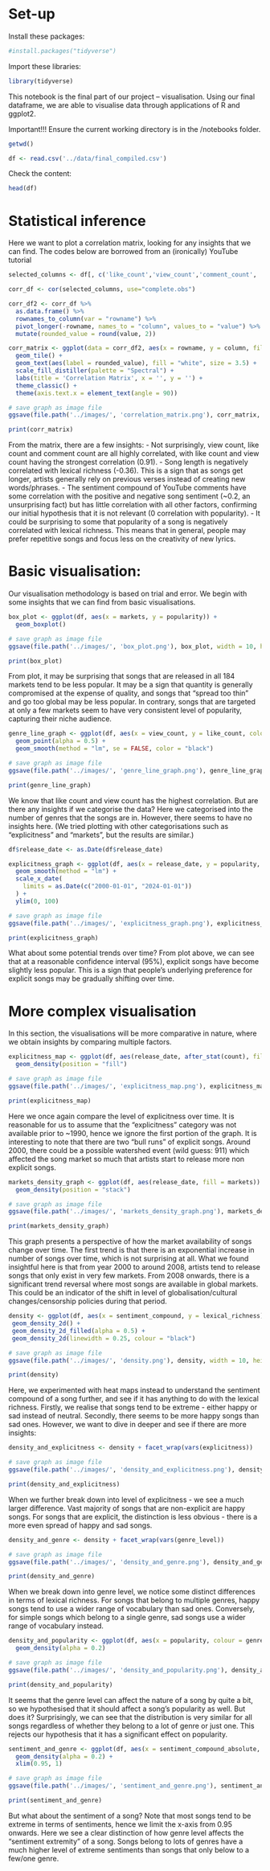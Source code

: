 # Set-up

Install these packages:
```r
#install.packages("tidyverse")
```

Import these libraries:
```r
library(tidyverse)
```


This notebook is the final part of our project – visualisation. Using our final dataframe, we are able to visualise data through applications of R and ggplot2.

Important!!! Ensure the current working directory is in the /notebooks folder.

```r
getwd()
```

```r
df <- read.csv('../data/final_compiled.csv')
```

Check the content:

```r
head(df)
```

# Statistical inference

Here we want to plot a correlation matrix, looking for any insights that we can find. The codes below are borrowed from an (ironically) YouTube tutorial

```r
selected_columns <- df[, c('like_count','view_count','comment_count', 'comments_sentiment', 'sentiment_positive', 'sentiment_neutral', 'sentiment_negative', 'sentiment_compound_absolute', 'lexical_richness', 'song_length', 'popularity')]

corr_df <- cor(selected_columns, use="complete.obs")
```

```r
corr_df2 <- corr_df %>% 
  as.data.frame() %>% 
  rownames_to_column(var = "rowname") %>% 
  pivot_longer(-rowname, names_to = "column", values_to = "value") %>% 
  mutate(rounded_value = round(value, 2))
```

```r
corr_matrix <- ggplot(data = corr_df2, aes(x = rowname, y = column, fill = value)) +
  geom_tile() +
  geom_text(aes(label = rounded_value), fill = "white", size = 3.5) + 
  scale_fill_distiller(palette = "Spectral") +
  labs(title = 'Correlation Matrix', x = '', y = '') +
  theme_classic() +
  theme(axis.text.x = element_text(angle = 90))

# save graph as image file
ggsave(file.path('../images/', 'correlation_matrix.png'), corr_matrix, width = 10, height = 10, units = 'in')

print(corr_matrix)
```
From the matrix, there are a few insights:
- Not surprisingly, view count, like count and comment count are all highly correlated, with like count and view count having the strongest correlation (0.91).
- Song length is negatively correlated with lexical richness (-0.36). This is a sign that as songs get longer, artists generally rely on previous verses instead of creating new words/phrases.
- The sentiment compound of YouTube comments have some correlation with the positive and negative song sentiment (~0.2, an unsurprising fact) but has little correlation with all other factors, confirming our initial hypothesis that it is not relevant (0 correlation with popularity).
- It could be surprising to some that popularity of a song is negatively correlated with lexical richness. This means that in general, people may prefer repetitive songs and focus less on the creativity of new lyrics.

# Basic visualisation:

Our visualisation methodology is based on trial and error. We begin with some insights that we can find from basic visualisations.

```r
box_plot <- ggplot(df, aes(x = markets, y = popularity)) +
  geom_boxplot()

# save graph as image file
ggsave(file.path('../images/', 'box_plot.png'), box_plot, width = 10, height = 10, units = 'in')

print(box_plot)
```

From plot, it may be surprising that songs that are released in all 184 markets tend to be less popular. It may be a sign that quantity is generally compromised at the expense of quality, and songs that "spread too thin" and go too global may be less popular. In contrary, songs that are targeted at only a few markets seem to have very consistent level of popularity, capturing their niche audience.

```r
genre_line_graph <- ggplot(df, aes(x = view_count, y = like_count, color = genre_level)) +
  geom_point(alpha = 0.5) +
  geom_smooth(method = "lm", se = FALSE, color = "black")

# save graph as image file
ggsave(file.path('../images/', 'genre_line_graph.png'), genre_line_graph, width = 10, height = 10, units = 'in')

print(genre_line_graph)
```

We know that like count and view count has the highest correlation. But are there any insights if we categorise the data? Here we categorised into the number of genres that the songs are in. However, there seems to have no insights here. (We tried plotting with other categorisations such as "explicitness" and "markets", but the results are similar.)

```r
df$release_date <- as.Date(df$release_date)

explicitness_graph <- ggplot(df, aes(x = release_date, y = popularity, colour = explicitness)) +
  geom_smooth(method = "lm") +
  scale_x_date(
    limits = as.Date(c("2000-01-01", "2024-01-01"))
  ) +
  ylim(0, 100)

# save graph as image file
ggsave(file.path('../images/', 'explicitness_graph.png'), explicitness_graph, width = 10, height = 10, units = 'in')

print(explicitness_graph)
```

What about some potential trends over time? From plot above, we can see that at a reasonable confidence interval (95%), explicit songs have become slightly less popular. This is a sign that people's underlying preference for explicit songs may be gradually shifting over time.

# More complex visualisation

In this section, the visualisations will be more comparative in nature, where we obtain insights by comparing multiple factors.

```r
explicitness_map <- ggplot(df, aes(release_date, after_stat(count), fill = explicitness)) +
  geom_density(position = "fill")

# save graph as image file
ggsave(file.path('../images/', 'explicitness_map.png'), explicitness_map, width = 10, height = 10, units = 'in')

print(explicitness_map)
```

Here we once again compare the level of explicitness over time. It is reasonable for us to assume that the "explicitness" category was not available prior to ~1990, hence we ignore the first portion of the graph. It is interesting to note that there are two "bull runs" of explicit songs. Around 2000, there could be a possible watershed event (wild guess: 911) which affected the song market so much that artists start to release more non explicit songs.

```r
markets_density_graph <- ggplot(df, aes(release_date, fill = markets)) +
  geom_density(position = "stack")

# save graph as image file
ggsave(file.path('../images/', 'markets_density_graph.png'), markets_density_graph, width = 10, height = 10, units = 'in')

print(markets_density_graph)
```

This graph presents a perspective of how the market availability of songs change over time. The first trend is that there is an exponential increase in number of songs over time, which is not surprising at all. What we found insightful here is that from year 2000 to around 2008, artists tend to release songs that only exist in very few markets. From 2008 onwards, there is a significant trend reversal where most songs are available in global markets. This could be an indicator of the shift in level of globalisation/cultural changes/censorship policies during that period.

```r
density <- ggplot(df, aes(x = sentiment_compound, y = lexical_richness)) +
 geom_density_2d() +
 geom_density_2d_filled(alpha = 0.5) +
 geom_density_2d(linewidth = 0.25, colour = "black")

# save graph as image file
ggsave(file.path('../images/', 'density.png'), density, width = 10, height = 10, units = 'in')

print(density)
```

Here, we experimented with heat maps instead to understand the sentiment compound of a song further, and see if it has anything to do with the lexical richness. Firstly, we realise that songs tend to be extreme - either happy or sad instead of neutral. Secondly, there seems to be more happy songs than sad ones. However, we want to dive in deeper and see if there are more insights:

```r
density_and_explicitness <- density + facet_wrap(vars(explicitness))

# save graph as image file
ggsave(file.path('../images/', 'density_and_explicitness.png'), density_and_explicitness, width = 10, height = 10, units = 'in')

print(density_and_explicitness)
```

When we further break down into level of explicitness - we see a much larger difference. Vast majority of songs that are non-explicit are happy songs. For songs that are explicit, the distinction is less obvious - there is a more even spread of happy and sad songs.

```r
density_and_genre <- density + facet_wrap(vars(genre_level))

# save graph as image file
ggsave(file.path('../images/', 'density_and_genre.png'), density_and_genre, width = 10, height = 10, units = 'in')

print(density_and_genre)
```

When we break down into genre level, we notice some distinct differences in terms of lexical richness. For songs that belong to multiple genres, happy songs tend to use a wider range of vocabulary than sad ones. Conversely, for simple songs which belong to a single genre, sad songs use a wider range of vocabulary instead.

```r
density_and_popularity <- ggplot(df, aes(x = popularity, colour = genre_level, fill = genre_level)) +
  geom_density(alpha = 0.2)

# save graph as image file
ggsave(file.path('../images/', 'density_and_popularity.png'), density_and_popularity, width = 10, height = 10, units = 'in')

print(density_and_popularity)
```

It seems that the genre level can affect the nature of a song by quite a bit, so we hypothesised that it should affect a song's popularity as well. But does it? Surprisingly, we can see that the distribution is very similar for all songs regardless of whether they belong to a lot of genre or just one. This rejects our hypothesis that it has a significant effect on popularity.

```r
sentiment_and_genre <- ggplot(df, aes(x = sentiment_compound_absolute, colour = genre_level, fill = genre_level)) +
  geom_density(alpha = 0.2) +
  xlim(0.95, 1)

# save graph as image file
ggsave(file.path('../images/', 'sentiment_and_genre.png'), sentiment_and_genre, width = 10, height = 10, units = 'in')

print(sentiment_and_genre)
```

But what about the sentiment of a song? Note that most songs tend to be extreme in terms of sentiments, hence we limit the x-axis from 0.95 onwards. Here we see a clear distinction of how genre level affects the "sentiment extremity" of a song. Songs belong to lots of genres have a much higher level of extreme sentiments than songs that only below to a few/one genre.